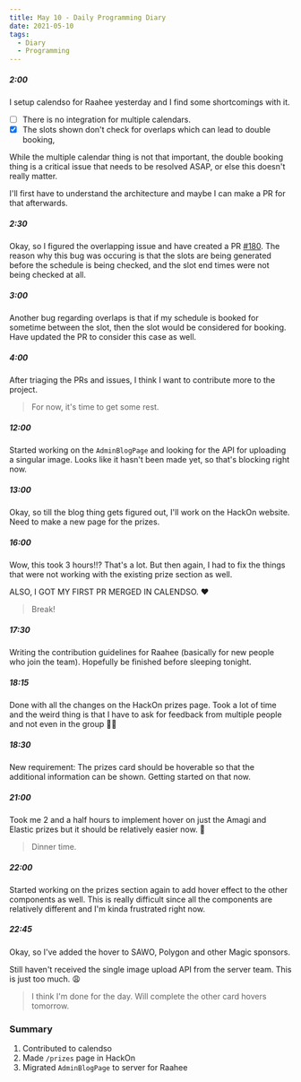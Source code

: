 ```yaml
---
title: May 10 - Daily Programming Diary
date: 2021-05-10
tags:
  - Diary
  - Programming
---
```


##### 2:00
I setup calendso for Raahee yesterday and I find some shortcomings with it.
- [ ] There is no integration for multiple calendars.
- [x] The slots shown don't check for overlaps which can lead to double booking,

While the multiple calendar thing is not that important, the double booking thing is a critical issue that needs to be resolved ASAP, or else this doesn't really matter.

I'll first have to understand the architecture and maybe I can make a PR for that afterwards.

##### 2:30
Okay, so I figured the overlapping issue and have created a PR [#180](https://github.com/calendso/calendso/pull/180).
The reason why this bug was occuring is that the slots are being generated before the schedule is being checked, and the slot end times were not being checked at all.

##### 3:00
Another bug regarding overlaps is that if my schedule is booked for sometime between the slot, then the slot would be considered for booking. Have updated the PR to consider this case as well.

##### 4:00
After triaging the PRs and issues, I think I want to contribute more to the project.

> For now, it's time to get some rest. 

##### 12:00
Started working on the `AdminBlogPage` and looking for the API for uploading a singular image. Looks like it hasn't been made yet, so that's blocking right now.

##### 13:00
Okay, so till the blog thing gets figured out, I'll work on the HackOn website. Need to make a new page for the prizes.

##### 16:00
Wow, this took 3 hours!!? That's a lot. But then again, I had to fix the things that were not working with the existing prize section as well.

ALSO, I GOT MY FIRST PR MERGED IN CALENDSO. ❤️

> Break!

##### 17:30
Writing the contribution guidelines for Raahee (basically for new people who join the team). Hopefully be finished before sleeping tonight.

##### 18:15
Done with all the changes on the HackOn prizes page. Took a lot of time and the weird thing is that I have to ask for feedback from multiple people and not even in the group 🤦‍♂️

##### 18:30
New requirement: The prizes card should be hoverable so that the additional information can be shown. Getting started on that now.

##### 21:00
Took me 2 and a half hours to implement hover on just the Amagi and Elastic prizes but it should be relatively easier now. 🤞

> Dinner time. 

##### 22:00
Started working on the prizes section again to add hover effect to the other components as well. This is really difficult since all the components are relatively different and I'm kinda frustrated right now.

##### 22:45
Okay, so I've added the hover to SAWO, Polygon and other Magic sponsors.

Still haven't received the single image upload API from the server team. This is just too much. 😩

> I think I'm done for the day. Will complete the other card hovers tomorrow.

### Summary
1. Contributed to calendso
2. Made `/prizes` page in HackOn
3. Migrated `AdminBlogPage` to server for Raahee
